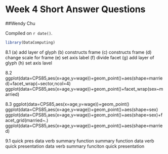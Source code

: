 # Week 4 Short Answer Questions

##Wendy Chu

<!-- leave this material as is -->
Compiled on `r date()`.

```r
library(DataComputing)
```
<!-- put your content after this line -->

8.1
(a) add layer of glyph
(b) constructs frame
(c) constructs frame
(d) change scale for frame
(e) set axis label
(f) divide facet
(g) add layer of glyph
(h) set axis lavel

8.2
ggplot(data=CPS85,aes(x=age,y=wage))+geom_point()+aes(shape=married)+facet_wrap(~sector,ncol=4)
ggplot(data=CPS85,aes(x=age,y=wage))+geom_point()+facet_wrap(sex~married) 

8.3
ggplot(data=CPS85,aes(x=age,y=wage))+geom_point()
ggplot(data=CPS85,aes(x=age,y=wage))+geom_point()+aes(shape=sex)
ggplot(data=CPS85,aes(x=age,y=wage))+geom_point()+aes(shape=sex)+facet_grid(married~.)
ggplot(data=CPS85,aes(x=age,y=wage))+geom_point()+aes(shape=married)

9.1
quick pres
data verb
summary function
summary function
data verb
quick presentation
data verb
summary funciton
quick presentation
